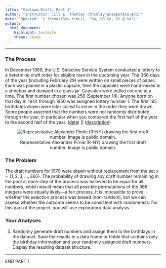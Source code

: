 ```yaml
---
title: "Vietnam Draft, Part 1"
author: "Instructor: Jill E. Thomley (thomleyje@appstate.edu)"
date: 'Updated: `r format(Sys.time(), "%A, %B %d, %Y @ %X")`'
output: 
  html_document: 
    highlight: textmate
    theme: cosmo
---
```


<hr>

### The Process

In December 1969, the U.S. Selective Service System conducted a lottery to a determine draft order for eligible men in the upcoming year. The 366 days of the year (including February 29) were written on small pieces of paper. Each was placed in a plastic capsule, then the capsules were hand-mixed in a shoebox and dumped in a glass jar. Capsules were pulled out one at a time. The first number chosen was 258 (September 14). Anyone born on that day in 1944 through 1950 was assigned lottery number 1. The first 195 birthdates drawn were later called to serve in the order they were drawn. Some people asserted that the numbers were not randomly distributed through the year, in particular when you compared the first half of the year to the second half of the year. ([data](https://raw.githubusercontent.com/STAT-JET-ASU/Datasets/master/Instructor/vietnamdraft.csv)) || ([description](https://stat-jet-asu.github.io/Datasets/InstructorDescriptions/vietnamdraft.html))

<center>![Representative Alexander Pirnie (R-NY) drawing the first draft number. Image is public domain.](https://stat-jet-asu.github.io/Moodlepics/draftlottery1968.jpg)</center>


### The Problem

The draft numbers for 1970 were drawn without replacement from the set $x = \{1, 2, 3, ..., 366\}$. The probability of drawing any draft number remaining in the pool at each step of the process was believed to be equal for all numbers, which would mean that all possible permutations of the 366 integers were equally likely---a fair process. It is impossible to prove whether the selection process was biased (non-random), but we can assess whether the outcome seems to be consistent with randomness. For this part of the project, you will use exploratory data analysis.


### Your Analyses


5) Randomly generate draft numbers and assign them to the birthdays in the dataset. Save the results in a data frame or tibble that contains only the birthday information and your randomly assigned draft numbers. Display the resulting dataset structure.

<hr>

END PART 1





